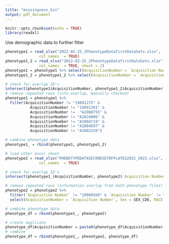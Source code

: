 ```yaml
---
title: "missingness_kin"
output: pdf_document
---
```


```r
knitr::opts_chunk$set(echo = TRUE)
library(readxl)
```

Use demographic data to further filter
```r
phenotype1 = read_xlsx("2022-02-25_2PhenotypeDatafirstDataSets.xlsx", 
               col_names  = TRUE)
phenotype1_2 = read_xlsx("2022-02-25_2PhenotypeDatafirstDataSets.xlsx", 
               col_names  = TRUE, sheet = 2)
phenotype1 = phenotype1 %>% select(AcquisitionNumber = `Acquisition Number`, Sex, RACE, AGE = `AGE DIAGNOSIS`, DIAGNOSIS)
phenotype1_2 = phenotype1_2 %>% select(AcquisitionNumber = `Acquisition Number`, Sex = SEX_CDE, RACE = `Broad Race`, DIAGNOSIS = Diagnosis, AGE = `Age at Diagnosis`)

# check for overlap ID's
intersect(phenotype1$AcquisitionNumber, phenotype1_2$AcquisitionNumber)
# remove repeated rows (info overlap, manually checked)
phenotype1 = phenotype1 %>% 
  filter(AcquisitionNumber != "19891275" & 
           AcquisitionNumber != "19891281" & 
           AcquisitionNumber !=  "A2008755" &
           AcquisitionNumber != "A1024006" & 
           AcquisitionNumber != "A1004719" &
           AcquisitionNumber != "A1004697" &
           AcquisitionNumber != "A1002258")

# combine phenotype data
phenotype1_ = rbind(phenotype1, phenotype1_2)

# load other excel sheet
phenotype2 = read_xlsx("PHENOTYPEDATASECONDSETOFPLATES2021_2022.xlsx", 
               col_names  = TRUE)

# check for overlap ID's
intersect(phenotype1_$AcquisitionNumber, phenotype2$`Acquisition Number`)

# remove repeated rows (information overlap from both phenotype files)
phenotype2 = phenotype2 %>% 
  filter(`Acquisition Number` != "19960560" & `Acquisition Number` != "19960561") %>% 
  select(AcquisitionNumber = `Acquisition Number`, Sex = SEX_CDE, RACE = `Broad Race`, AGE = `Age at Diagnosis`, DIAGNOSIS = Diagnosis)

# combine phenotype data
phenotype_df = rbind(phenotype1_, phenotype2)

# create duplicate
phenotype_df$AcquisitionNumber = paste0(phenotype_df$AcquisitionNumber, "d")
# combine
phenotype_df = rbind(phenotype1_, phenotype2, phenotype_df)
```

